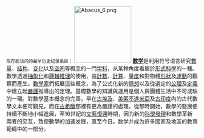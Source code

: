 <small>现存能访问的最早历史纪录条目：</small>
[[File:Abacus_6.png|150px]]
'''[[数学|数学]]'''是利用符号语言研究[[數量|數量]]、[[数学结构|结构]]、[[变化|变化]]以及[[空间_(数学)|空间]]等概念的一門[[学科|学科]]，从某种角度看屬於[[形式科學|形式科學]]的一種。數學透過[[抽象化|抽象化]]和[[逻辑|邏輯]][[推理|推理]]的使用，由[[計數|計數]]、[[计算|計算]]、[[量度|量度]]和對物體[[形狀|形狀]]及[[運動_(物理學)|運動]]的觀察而產生。[[数学家|數學家]]們拓展這些概念，為了公式化新的[[猜想|猜想]]以及從選定的[[公理|公理]]及[[定義|定義]]中建立起[[严谨_(数学)|嚴謹]]推導出的定理。基礎數學的知識與運用是個人與團體生活中不可或缺的一環。對數學基本概念的完善，早在[[古埃及|古埃及]]、[[美索不达米亚|美索不達米亞]]及[[印度历史|古印度]]內的古代數學文本便可觀見，而在[[古希臘|古希臘]]那裡有更為嚴謹的處理。從那時開始，數學的發展便持續不斷地小幅進展，至16世紀的[[文艺复兴|文藝復興]]時期，因为新的[[科学|科學發現]]和數學革新兩者的交互，致使數學的加速发展，直至今日。数学并成为許多國家及地區的教育範疇中的一部分。